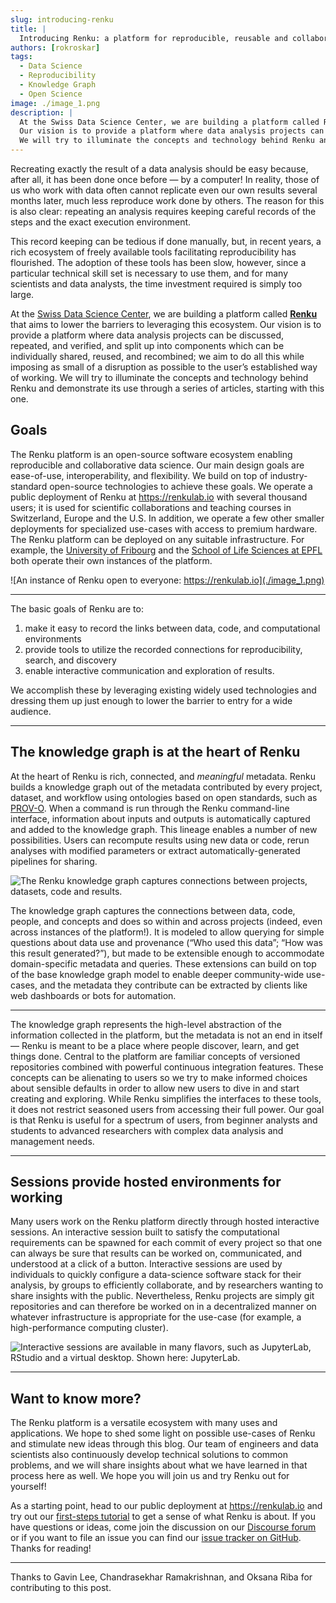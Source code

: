 ```yaml
---
slug: introducing-renku
title: |
  Introducing Renku: a platform for reproducible, reusable and collaborative data science
authors: [rokroskar]
tags:
  - Data Science
  - Reproducibility
  - Knowledge Graph
  - Open Science
image: ./image_1.png
description: |
  At the Swiss Data Science Center, we are building a platform called Renku that aims to lower the barriers to leveraging this ecosystem.
  Our vision is to provide a platform where data analysis projects can be discussed, repeated, and verified, and split up into components which can be individually shared, reused, and recombined; we aim to do all this while imposing as small of a disruption as possible to the user’s established way of working.
  We will try to illuminate the concepts and technology behind Renku and demonstrate its use through a series of articles, starting with this one.
---
```


Recreating exactly the result of a data analysis should be easy because, after all, it has been done once before — by a computer! In reality, those of us who work with data often cannot replicate even our own results several months later, much less reproduce work done by others. The reason for this is also clear: repeating an analysis requires keeping careful records of the steps and the exact execution environment.

This record keeping can be tedious if done manually, but, in recent years, a rich ecosystem of freely available tools facilitating reproducibility has flourished. The adoption of these tools has been slow, however, since a particular technical skill set is necessary to use them, and for many scientists and data analysts, the time investment required is simply too large.

At the [Swiss Data Science Center](https://datascience.ch/), we are building a platform called [**Renku**](https://renkulab.io/) that aims to lower the barriers to leveraging this ecosystem. Our vision is to provide a platform where data analysis projects can be discussed, repeated, and verified, and split up into components which can be individually shared, reused, and recombined; we aim to do all this while imposing as small of a disruption as possible to the user’s established way of working. We will try to illuminate the concepts and technology behind Renku and demonstrate its use through a series of articles, starting with this one.

<!-- truncate -->

## Goals

The Renku platform is an open-source software ecosystem enabling reproducible and collaborative data science. Our main design goals are ease-of-use, interoperability, and flexibility. We build on top of industry-standard open-source technologies to achieve these goals. We operate a public deployment of Renku at https://renkulab.io with several thousand users; it is used for scientific collaborations and teaching courses in Switzerland, Europe and the U.S. In addition, we operate a few other smaller deployments for specialized use-cases with access to premium hardware. The Renku platform can be deployed on any suitable infrastructure. For example, the [University of Fribourg](https://www.unifr.ch/home/en/) and the [School of Life Sciences at EPFL](https://www.epfl.ch/schools/sv/) both operate their own instances of the platform.

![An instance of Renku open to everyone: https://renkulab.io](./image_1.png)

---

The basic goals of Renku are to:

1. make it easy to record the links between data, code, and computational environments
2. provide tools to utilize the recorded connections for reproducibility, search, and discovery
3. enable interactive communication and exploration of results.

We accomplish these by leveraging existing widely used technologies and dressing them up just enough to lower the barrier to entry for a wide audience.

---

## The knowledge graph is at the heart of Renku

At the heart of Renku is rich, connected, and _meaningful_ metadata. Renku builds a knowledge graph out of the metadata contributed by every project, dataset, and workflow using ontologies based on open standards, such as [PROV-O](https://www.w3.org/TR/prov-o/). When a command is run through the Renku command-line interface, information about inputs and outputs is automatically captured and added to the knowledge graph. This lineage enables a number of new possibilities. Users can recompute results using new data or code, rerun analyses with modified parameters or extract automatically-generated pipelines for sharing.

![The Renku knowledge graph captures connections between projects, datasets, code and results.](./image_2.png)

The knowledge graph captures the connections between data, code, people, and concepts and does so within and across projects (indeed, even across instances of the platform!). It is modeled to allow querying for simple questions about data use and provenance (“Who used this data”; “How was this result generated?”), but made to be extensible enough to accommodate domain-specific metadata and queries. These extensions can build on top of the base knowledge graph model to enable deeper community-wide use-cases, and the metadata they contribute can be extracted by clients like web dashboards or bots for automation.

---

The knowledge graph represents the high-level abstraction of the information collected in the platform, but the metadata is not an end in itself — Renku is meant to be a place where people discover, learn, and get things done. Central to the platform are familiar concepts of versioned repositories combined with powerful continuous integration features. These concepts can be alienating to users so we try to make informed choices about sensible defaults in order to allow new users to dive in and start creating and exploring. While Renku simplifies the interfaces to these tools, it does not restrict seasoned users from accessing their full power. Our goal is that Renku is useful for a spectrum of users, from beginner analysts and students to advanced researchers with complex data analysis and management needs.

---

## Sessions provide hosted environments for working

Many users work on the Renku platform directly through hosted interactive sessions. An interactive session built to satisfy the computational requirements can be spawned for each commit of every project so that one can always be sure that results can be worked on, communicated, and understood at a click of a button. Interactive sessions are used by individuals to quickly configure a data-science software stack for their analysis, by groups to efficiently collaborate, and by researchers wanting to share insights with the public. Nevertheless, Renku projects are simply git repositories and can therefore be worked on in a decentralized manner on whatever infrastructure is appropriate for the use-case (for example, a high-performance computing cluster).

![Interactive sessions are available in many flavors, such as JupyterLab, RStudio and a virtual desktop. Shown here: JupyterLab.](./image_3.png)

---

## Want to know more?

The Renku platform is a versatile ecosystem with many uses and applications. We hope to shed some light on possible use-cases of Renku and stimulate new ideas through this blog. Our team of engineers and data scientists also continuously develop technical solutions to common problems, and we will share insights about what we have learned in that process here as well. We hope you will join us and try Renku out for yourself!

As a starting point, head to our public deployment at https://renkulab.io and try out our [first-steps tutorial](https://renku.readthedocs.io/en/latest/tutorials/01_firststeps.html) to get a sense of what Renku is about. If you have questions or ideas, come join the discussion on our [Discourse forum](https://renku.discourse.group/) or if you want to file an issue you can find our [issue tracker on GitHub](https://github.com/swissDataScienceCenter/renku). Thanks for reading!

---

Thanks to Gavin Lee, Chandrasekhar Ramakrishnan, and Oksana Riba for contributing to this post.
